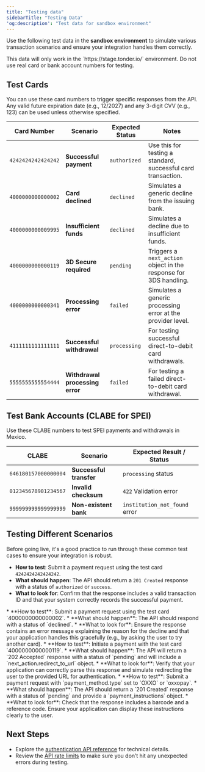 ```yaml
---
title: "Testing data"
sidebarTitle: "Testing Data"
'og:description': "Test data for sandbox environment"
---
```


Use the following test data in the **sandbox environment** to simulate various transaction scenarios and ensure your integration handles them correctly.

<Warning>
This data will only work in the `https://stage.tonder.io/` environment. Do not use real card or bank account numbers for testing.
</Warning>

## Test Cards

You can use these card numbers to trigger specific responses from the API. Any valid future expiration date (e.g., 12/2027) and any 3-digit CVV (e.g., 123) can be used unless otherwise specified.

| Card Number      | Scenario                      | Expected Status | Notes                                                        |
| ---------------- | ----------------------------- | --------------- | ------------------------------------------------------------ |
| `4242424242424242` | **Successful payment** | `authorized`    | Use this for testing a standard, successful card transaction.  |
| `4000000000000002` | **Card declined** | `declined`      | Simulates a generic decline from the issuing bank.           |
| `4000000000009995` | **Insufficient funds** | `declined`      | Simulates a decline due to insufficient funds.               |
| `4000000000000119` | **3D Secure required** | `pending`       | Triggers a `next_action` object in the response for 3DS handling. |
| `4000000000000341` | **Processing error** | `failed`        | Simulates a generic processing error at the provider level.    |
| `4111111111111111` | **Successful withdrawal** | `processing`    | For testing successful direct-to-debit card withdrawals.     |
| `5555555555554444` | **Withdrawal processing error** | `failed`        | For testing a failed direct-to-debit card withdrawal.        |

## Test Bank Accounts (CLABE for SPEI)

Use these CLABE numbers to test SPEI payments and withdrawals in Mexico.

| CLABE              | Scenario                   | Expected Result / Status         |
| ------------------ | -------------------------- | -------------------------------- |
| `646180157000000004` | **Successful transfer** | `processing` status              |
| `012345678901234567` | **Invalid checksum** | `422` Validation error           |
| `999999999999999999` | **Non-existent bank** | `institution_not_found` error    |

## Testing Different Scenarios

Before going live, it's a good practice to run through these common test cases to ensure your integration is robust.

<AccordionGroup>
<Accordion title="Successful Payment">

  * **How to test**: Submit a payment request using the test card `4242424242424242`.
  * **What should happen**: The API should return a `201 Created` response with a status of `authorized` or `success`.
  * **What to look for**: Confirm that the response includes a valid transaction ID and that your system correctly records the successful payment.
</Accordion>
    <Accordion title="Declined Payment">
  * **How to test**: Submit a payment request using the test card `4000000000000002`.
  * **What should happen**: The API should respond with a status of `declined`.
  * **What to look for**: Ensure the response contains an error message explaining the reason for the decline and that your application handles this gracefully (e.g., by asking the user to try another card).
</Accordion>
    <Accordion title="3D Secure Challenge">
  * **How to test**: Initiate a payment with the test card `4000000000000119`.
  * **What should happen**: The API will return a `202 Accepted` response with a status of `pending` and will include a `next_action.redirect_to_url` object.
  * **What to look for**: Verify that your application can correctly parse this response and simulate redirecting the user to the provided URL for authentication.
</Accordion>
    <Accordion title="OXXO Cash Payment">
  * **How to test**: Submit a payment request with `payment_method.type` set to `OXXO` or `oxxopay`.
  * **What should happen**: The API should return a `201 Created` response with a status of `pending` and provide a `payment_instructions` object.
  * **What to look for**: Check that the response includes a barcode and a reference code. Ensure your application can display these instructions clearly to the user.
</Accordion>
</AccordionGroup>

## Next Steps

- Explore the [authentication API reference](/direct-integration/api-reference/process-transaction) for technical details.
- Review the [API rate limits](/direct-integration/rate-limits) to make sure you don’t hit any unexpected errors during testing.
